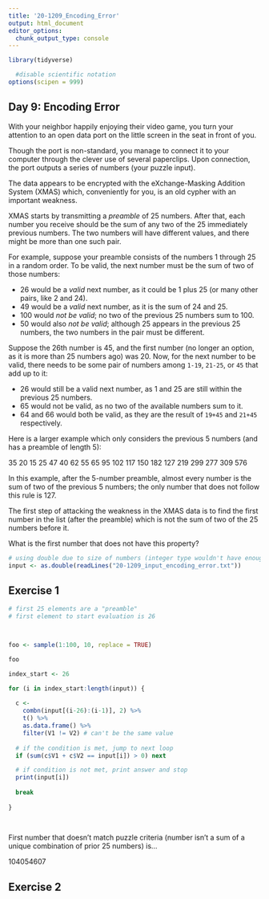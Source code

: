 ```yaml
---
title: '20-1209_Encoding_Error'
output: html_document
editor_options: 
  chunk_output_type: console
---
```


```r
library(tidyverse)

  #disable scientific notation
options(scipen = 999)
```

## Day 9: Encoding Error

With your neighbor happily enjoying their video game, you turn your attention to an open data port on the little screen in the seat in front of you.

Though the port is non-standard, you manage to connect it to your computer through the clever use of several paperclips. Upon connection, the port outputs a series of numbers (your puzzle input).

The data appears to be encrypted with the eXchange-Masking Addition System (XMAS) which, conveniently for you, is an old cypher with an important weakness.

XMAS starts by transmitting a *preamble* of 25 numbers. After that, each number you receive should be the sum of any two of the 25 immediately previous numbers. The two numbers will have different values, and there might be more than one such pair.

For example, suppose your preamble consists of the numbers 1 through 25 in a random order. To be valid, the next number must be the sum of two of those numbers:

- 26 would be a *valid* next number, as it could be 1 plus 25 (or many other pairs, like 2 and 24).
- 49 would be a *valid* next number, as it is the sum of 24 and 25.
- 100 would *not be valid*; no two of the previous 25 numbers sum to 100.
- 50 would also *not be valid*; although 25 appears in the previous 25 numbers, the two numbers in the pair must be different.

Suppose the 26th number is 45, and the first number (no longer an option, as it is more than 25 numbers ago) was 20. Now, for the next number to be valid, there needs to be some pair of numbers among `1-19`, `21-25`, or `45` that add up to it:

- 26 would still be a valid next number, as 1 and 25 are still within the previous 25 numbers.
- 65 would not be valid, as no two of the available numbers sum to it.
- 64 and 66 would both be valid, as they are the result of `19+45` and `21+45` respectively.

Here is a larger example which only considers the previous 5 numbers (and has a preamble of length 5):

35
20
15
25
47
40
62
55
65
95
102
117
150
182
127
219
299
277
309
576

In this example, after the 5-number preamble, almost every number is the sum of two of the previous 5 numbers; the only number that does not follow this rule is 127.

The first step of attacking the weakness in the XMAS data is to find the first number in the list (after the preamble) which is not the sum of two of the 25 numbers before it. 

What is the first number that does not have this property?

```r
# using double due to size of numbers (integer type wouldn't have enough memory for the largest ones)
input <- as.double(readLines("20-1209_input_encoding_error.txt"))
```


## Exercise 1

```r

# first 25 elements are a "preamble"
# first element to start evaluation is 26



foo <- sample(1:100, 10, replace = TRUE)

foo

index_start <- 26

for (i in index_start:length(input)) {
  
  c <- 
    combn(input[(i-26):(i-1)], 2) %>% 
    t() %>% 
    as.data.frame() %>% 
    filter(V1 != V2) # can't be the same value
  
  # if the condition is met, jump to next loop
  if (sum(c$V1 + c$V2 == input[i]) > 0) next

  # if condition is not met, print answer and stop
  print(input[i])
  
  break 
  
}
  
  
```

First number that doesn't match puzzle criteria (number isn't a sum of a unique combination of prior 25 numbers) is...


104054607

## Exercise 2